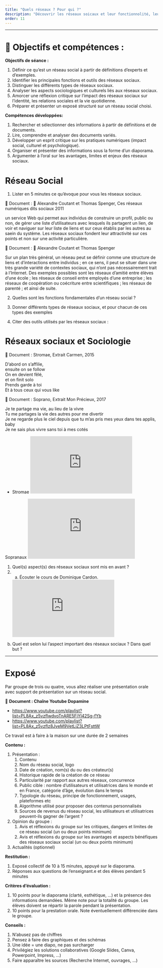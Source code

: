```yaml
---
title: "Quels réseaux ? Pour qui ?"
description: "Découvrir les réseaux soicaux et leur fonctionnolité, leur économie"
order: 11
---
```


---

# 🔑  Objectifs  et compétences :
**Objectifs de séance :**

::: {.competence}
1. Définir ce qu’est un réseau social à partir de définitions d’experts et d’exemples.
2. Identifier les principales fonctions et outils des réseaux sociaux.
3. Distinguer les différents types de réseaux sociaux.
4. Analyser les aspects sociologiques et culturels liés aux réseaux sociaux.
5. Amorcer une réflexion critique sur l’impact des réseaux sociaux sur l’identité, les relations sociales et la vie quotidienne.
6. Préparer et présenter un exposé structuré sur un réseau social choisi.
:::

**Compétences développées:**

::: {.competence}
1. Rechercher et sélectionner des informations à partir de définitions et de documents.
2. Lire, comprendre et analyser des documents variés.
3. Développer un esprit critique sur les pratiques numériques (impact social, culturel et psychologique).
4. Organiser et présenter des informations sous la forme d’un diaporama.
5. Argumenter à l’oral sur les avantages, limites et enjeux des réseaux sociaux.
:::

# Réseau Social

1. Lister en 5 minutes ce qu'évoque pour vous les réseaux sociaux.

::: {.boitedoc}
<div class="titre">📘 Document  : 📘 Alexandre Coutant et Thomas Spenger, Ces réseaux numériques dits sociaux 2011</div>
<div class="contenu">
\dots un service Web qui permet aux individus de construire un profil, public ou non, de gérer une liste d'utilisateurs avec lesquels ils partagent un lien, de voir et naviguer sur leur liste de liens et sur ceux établis par les autres au saein du système. Les réseaux sociaux fondent leur attractivité sur ces points et non sur une activité particulière.
</div>
:::

::: {.boitedoc}
<div class="titre">📘 Document  : 📘 Alexandre Coutant et Thomas Spenger</div>
<div class="contenu">
Sur un plan très général, un réseau peut se définir comme une structure de liens et d’interactions entre individus ; en ce sens, il peut se situer dans une très grande variété de contextes sociaux, qui n’ont pas nécessairement trait à l’Internet. Des exemples possibles sont les réseaux d’amitié entre élèves d’une école ; les réseaux de conseil entre employés d’une entreprise ; les réseaux de coopération ou coécriture entre scientifiques ; les réseaux de parenté ; et ainsi de suite.
</div>
:::

2. Quelles sont les fonctions fondamentales d’un réseau social ?

1. Donner différents types de réseaux sociaux, et pour chacun de ces types des exemples

1. Citer des outils utilisés par les réseaux sociaux :

# Réseaux sociaux et Sociologie

::: {.boitedoc}
<div class="titre">📘 Document  : Stromae, Extrait Carmen, 2015</div>
<div class="contenu">
D’abord on s’affilie,<br>
ensuite on se follow<br>
On en devient fêlé,<br>
et on finit solo<br>
Prends garde à toi<br>
Et à tous ceux qui vous like
</div>
:::

\hfill

::: {.boitedoc}
<div class="titre">📘 Document  : Soprano, Extrait Mon Précieux, 2017</div>
<div class="contenu">
Je te partage ma vie, au lieu de la vivre<br>
Tu me partages la vie des autres pour me divertir<br>
Je ne regarde plus le ciel depuis que tu m’as pris mes yeux
 dans tes applis, baby<br>
Je ne sais plus vivre sans toi à mes cotés
</div>
:::

- Stromae
<iframe src="https://www.yout-ube.com/embed/watch?v=UKftOH54iNU" allowfullscreen style="width:70%;aspect-ratio:16/9;border:0;"></iframe>

Sopranaux
<iframe src="https://www.yout-ube.com/embed/watch?v=OVmfGb8XKSg" allowfullscreen style="width:70%;aspect-ratio:16/9;border:0;"></iframe>



1. Quel(s) aspect(s) des réseaux sociaux sont mis en avant ?
2. 
   a. Écouter le cours de Dominique Cardon.

   <iframe src="https://www.yout-ube.com/embed/watch?v=OHg0NSNKGLE" allowfullscreen style="width:70%;aspect-ratio:16/9;border:0;"></iframe>

<!---<https://moocdigital.paris/cours/reseaux-sociaux-linternet/fabrique-lidentite>-->
   b. Quel est selon lui l'aspect important des réseaux sociaux ? Dans quel but ?

---
# Exposé
Par groupe de trois ou quatre, vous allez réaliser une présentation orale avec support de présentation sur un réseau social.

📘 **Document : Chaîne Youtube Dopamine**

- <https://www.youtube.com/playlist?list=PL8Ax_z5vzflwdvoTnARE5FiYl42Sg-fYb>
- <https://www.youtube.com/playlist?list=PL8Ax_z5vzflz8JveM9VetLiZ3LPtFsttW>

Ce travail est à faire à la maison sur une durée de 2 semaines

**Contenu :**

1. Présentation :
   1. Contenu
   2. Nom du réseau social, logo
   3. Date de création, nom(s) du ou des créateur(s)
   4. Historique rapide de la création de ce réseau
   5. Particularité par rapport aux autres réseaux, concurrence
   6. Public cible : nombre d’utilisateurs et utilisatrices dans le monde et en France, catégorie d’âge,
   évolution dans le temps
   7. Typologie du réseau, principe de fonctionnement, usages, plateformes etc
   8. Algorithme utilisé pour proposer des contenus personnalisés
   9. Sources de revenus du réseau social, les utilisateurs et utilisatrices peuvent-ils gagner de l’argent ?
2. Opinion du groupe :
   1. Avis et réflexions du groupe sur les critiques, dangers et limites de ce réseau social (un ou deux
points minimum)
   1. Avis et réflexions du groupe sur les avantages et aspects bénéfiques des réseaux sociaux social (un ou deux points minimum)

1. Actualités (optionnel)


**Restitution :**

1. Exposé collectif de 10 à 15 minutes, appuyé sur le diaporama.
4. Réponses aux questions de l’enseignant.e et des élèves pendant 5 minutes


**Critères d’évaluation :**

1. 10 points pour le diaporama (clarté, esthétique, ...) et la présence des informations demandées. Même
note pour la totalité du groupe. Les élèves doivent se répartir la parole pendant la présentation.
1. 10 points pour la prestation orale. Note éventuellement différenciée dans le groupe.


**Conseils :**

1. N'abusez pas de chiffres
2. Pensez à faire des graphiques et des schémas
3. Une idée = une diapo, ne pas surcharger
4. Privilégiez les solutions collaboratives (Google Slides, Canva, Powerpoint, Impress, ...)
5. Faire apparaître les sources (Recherche Internet, ouvrages, ...)
